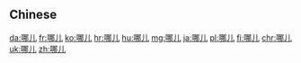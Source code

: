 {{also|哪兒}}
==Chinese==
{{zh-see|哪兒}}

[[da:哪儿]]
[[fr:哪儿]]
[[ko:哪儿]]
[[hr:哪儿]]
[[hu:哪儿]]
[[mg:哪儿]]
[[ja:哪儿]]
[[pl:哪儿]]
[[fi:哪儿]]
[[chr:哪儿]]
[[uk:哪儿]]
[[zh:哪儿]]